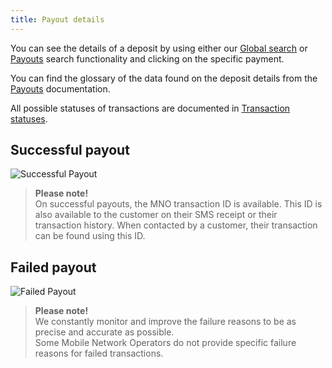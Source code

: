 ```yaml
---
title: Payout details
---
```


You can see the details of a deposit by using either our [Global search](/v1/docs/global-search) or [Payouts](/v1/docs/payouts) search functionality and clicking on the specific payment.

You can find the glossary of the data found on the deposit details from the [Payouts](/v1/docs/payouts) documentation.

All possible statuses of transactions are documented in [Transaction statuses](/v1/docs/transaction-statuses).

## Successful payout

![Successful Payout](https://cdn.document360.io/32e6fd9e-30a7-4a81-b2d6-2f89eb3bbb0d/Images/Documentation/image-1716984318861.png)

> **Please note!**  
> On successful payouts, the MNO transaction ID is available. This ID is also available to the customer on their SMS receipt or their transaction history. When contacted by a customer, their transaction can be found using this ID.

## Failed payout

![Failed Payout](https://cdn.document360.io/32e6fd9e-30a7-4a81-b2d6-2f89eb3bbb0d/Images/Documentation/image-1716984347717.png)

> **Please note!**  
> We constantly monitor and improve the failure reasons to be as precise and accurate as possible.  
> Some Mobile Network Operators do not provide specific failure reasons for failed transactions.